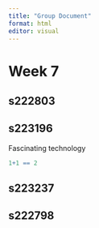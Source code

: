 ```yaml
---
title: "Group Document"
format: html
editor: visual
---
```


# Week 7

## s222803

## s223196

Fascinating technology

```r
1+1 == 2
```

## s223237

## s222798
